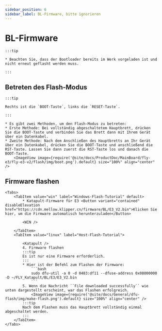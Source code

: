 ```yaml
---
sidebar_position: 6
sidebar_label: BL-Firmware, bitte ignorieren
---
```





# BL-Firmware

    :::tip

    * Beachten Sie, dass der Bootloader bereits im Werk vorgeladen ist und nicht erneut geflasht werden muss.

    :::

## Betreten des Flash-Modus

    :::tip

    Rechts ist die `BOOT-Taste`, links die `RESET-Taste`.

    :::

    * Es gibt zwei Methoden, um den Flash-Modus zu betreten:
    * Erste Methode: Bei vollständig abgeschaltetem Hauptbrett, drücken Sie die BOOT-Taste und verbinden Sie das Brett dann mit Ihrem Gerät über ein Datenkabel.
    * Zweite Methode: Nach dem Anschließen des Hauptbretts an Ihr Gerät über ein Datenkabel, drücken Sie die BOOT-Taste und anschließend die RST-Taste. Lassen Sie dann zuerst die RST-Taste los und danach die BOOT-Taste.
        <ImageView image={require('@site/docs/ProductDoc/MainBoard/fly-e3/fly-e3-v2/flash/img/boot.png').default} size="100%" align="center" />

## Firmware flashen
    <Tabs>
        <TabItem value="win" label="Windows-Flash-Tutorial" default>
            * Katapult-Firmware für E3 <Button variant="contained" disableElevation href="https://cdn.mellow.klipper.cn/firmware/BL/E3_V2.bin">Klicken Sie hier, um die Firmware automatisch herunterzuladen</Button>

            <WIN />

        </TabItem>
        <TabItem value="linux" label="Host-Flash-Tutorial">
            
            <Katapult />
            4. Firmware flashen
            :::tip
            Es ist nur eine Firmware erforderlich.
            :::
            * Hier ist der Befehl zum Flashen der Firmware:
                ```bash
                sudo dfu-util -a 0 -d 0483:df11 --dfuse-address 0x08000000 -D ~/FLY_Katapult/BL/E3/E3_V2.bin
                ```
            5. Wenn die Nachricht ``File downloaded successfully`` wie unten dargestellt erscheint, war das Flashen erfolgreich.
                <ImageView image={require('@site/docs/General/dfu-flash/img/make-flash.png').default} size="100%" align="center" />
            :::tip
            Nach dem Flashen muss das Hauptbrett vollständig einmal abgeschaltet werden.
            :::
        </TabItem>
    </Tabs>